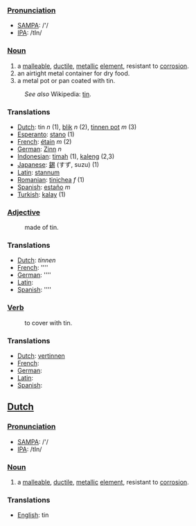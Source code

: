 ===[[Pronunciation]]===
*[[w:SAMPA|SAMPA]]: /'/
*[[w:IPA|IPA]]: /tIn/

===[[Noun]]===
#a [[malleable]], [[ductile]], [[metal]]lic [[element]], resistant to [[corrosion]]. 
#an airtight metal container for dry food.
#a metal pot or pan coated with tin.
:''See also'' Wikipedia: [[w:tin|tin]].

===Translations===
*[[Dutch]]: tin ''n'' (1), [[blik]] ''n'' (2), [[tinnen pot]] ''m'' (3)
*[[Esperanto]]: [[stano]] (1)
*[[French]]: [[étain]] ''m'' (2)
*[[German]]: [[Zinn]] ''n''
*[[Indonesian]]: [[timah]] (1), [[kaleng]] (2,3)
*[[Japanese]]: [[錫]] (すず, suzu) (1)
*[[Latin]]: [[stannum]]
*[[Romanian]]: [[tinichea]] ''f'' (1)
*[[Spanish]]: [[estaño]] ''m''
*[[Turkish]]: [[kalay]] (1)

===[[Adjective]]===
:made of tin.

===Translations===
*[[Dutch]]: [[]] ''tinnen''
*[[French]]: [[]] ''''
*[[German]]: [[]] ''''
*[[Latin]]: [[]]
*[[Spanish]]: [[]] ''''

===[[Verb]]===
:to cover with tin.

===Translations===
*[[Dutch]]: [[vertinnen]]
*[[French]]: [[]]
*[[German]]: [[]]
*[[Latin]]: [[]]
*[[Spanish]]: [[]]

==[[Dutch]]==

===[[Pronunciation]]===
*[[w:SAMPA|SAMPA]]: /'/
*[[w:IPA|IPA]]: /tIn/

===[[Noun]]===
#a [[malleable]], [[ductile]], [[metal]]lic [[element]], resistant to [[corrosion]]. 

===Translations===
*[[English]]: tin